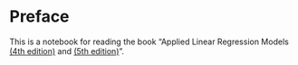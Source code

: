 # Preface

This is a notebook for reading the book "Applied Linear Regression Models [(4th edition)](https://www.amazon.com/Applied-Linear-Regression-Models-Student/dp/0073014664) and [(5th edition)](https://www.amazon.com/Applied-Linear-Statistical-Models-Michael/dp/007310874X/ref=sr_1_3?keywords=Applied+Linear+Regression+Models-&qid=1554185137&s=books&sr=1-3)". 
